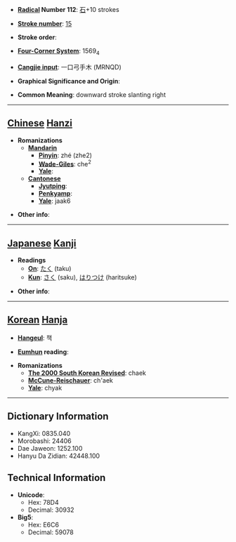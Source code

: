 * '''[[Wiktionary:Chinese radical index| Radical]] Number 112''': [[Wiktionary:Chinese radical index 石|石]]+10 strokes

* '''[[Wiktionary:Chinese total strokes index|Stroke number]]''': [[Wiktionary:Chinese total strokes index 15|15]]

* '''Stroke order''': 

* '''[[Wiktionary:Chinese four corner index|Four-Corner System]]''': 1569<sub>4</sub>

* '''[[Wiktionary:Chinese Cangjie index|Cangjie input]]''': 一口弓手木 (MRNQD)

* '''Graphical Significance and Origin''': 

* '''Common Meaning''': downward stroke slanting right

----

== [[Chinese]] [[Hanzi]] ==

* '''Romanizations'''
** '''[[Mandarin]]'''
*** '''[[Pinyin]]''': zhé (zhe2)
*** '''[[Wade-Giles]]''': che<sup>2</sup>
*** '''[[Yale]]''': 
** '''[[Cantonese]]'''
*** '''[[Jyutping]]''':
*** '''[[Penkyamp]]''': 
*** '''[[Yale]]''': jaak6

* '''Other info''': 

----

== [[Japanese]] [[Kanji]] ==

* '''Readings'''
** '''[[On]]''': [[たく]] (taku)
** '''[[Kun]]''': [[さく]] (saku), [[はりつけ]] (haritsuke)

* '''Other info''':  

----

== [[Korean]] [[Hanja]] ==

* '''[[Hangeul]]''': 책

* '''[[Eumhun]] reading''': 

* '''Romanizations'''
** '''[[The 2000 South Korean Revised Romanization|The 2000 South Korean Revised]]''': chaek
** '''[[McCune-Reischauer]]''': ch'aek
** '''[[Yale]]''': chyak

----

== Dictionary Information ==

* KangXi: 0835.040
* Morobashi: 24406
* Dae Jaweon: 1252.100
* Hanyu Da Zidian: 42448.100

== Technical Information ==

* '''Unicode''':
** Hex: 78D4
** Decimal: 30932
* '''Big5''':
** Hex: E6C6
** Decimal: 59078